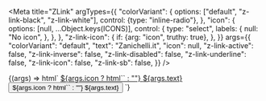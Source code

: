 
<Meta
  title="ZLink"
  argTypes={{
    "colorVariant": {
      options: ["default", "z-link-black", "z-link-white"],
      control: {type: "inline-radio"},
    },
    "icon": {
      options: [null, ...Object.keys(ICONS)],
      control: {
        type: "select",
        labels: {
          null: "No icon",
        },
      },
    },
    "z-link-icon": {
      if: {arg: "icon", truthy: true},
    },
  }}
  args={{
    "colorVariant": "default",
    "text": "Zanichelli.it",
    "icon": null,
    "z-link-active": false,
    "z-link-inverse": false,
    "z-link-disabled": false,
    "z-link-underline": false,
    "z-link-icon": false,
    "z-link-sb": false,
  }}
/>

<Canvas>
  <Story name="ZLink">
    {(args) => html`
      <a
        href="zanichelli.it"
        class=${classMap({
          "z-link": true,
          "z-link-black": args.colorVariant === "z-link-black",
          "z-link-white": args.colorVariant === "z-link-white",
          "z-link-active": args["z-link-active"],
          "z-link-inverse": args["z-link-inverse"],
          "z-link-disabled": args["z-link-disabled"],
          "z-link-underline": args["z-link-underline"],
          "z-link-icon": args["z-link-icon"],
          "z-link-sb": args["z-link-sb"],
        })}
      >
        ${args.icon ? html`<z-icon name=${args.icon}></z-icon>` : ""}
        <span>${args.text}</span>
      </a>
      <button
        class=${classMap({
          "z-link": true,
          "z-link-black": args.colorVariant === "z-link-black",
          "z-link-white": args.colorVariant === "z-link-white",
          "z-link-active": args["z-link-active"],
          "z-link-inverse": args["z-link-inverse"],
          "z-link-disabled": args["z-link-disabled"],
          "z-link-underline": args["z-link-underline"],
          "z-link-icon": args["z-link-icon"],
          "z-link-sb": args["z-link-sb"],
        })}
      >
        ${args.icon ? html`<z-icon name=${args.icon}></z-icon>` : ""}
        <span>${args.text}</span>
      </button>
    `}
  </Story>
</Canvas>
